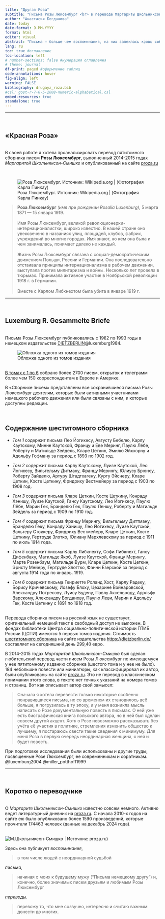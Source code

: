 ```yaml
---
title: "Другая Роза"
subtitle: "Письма Розы Люксембург <br> в переводе Маргариты Школьниксон-Смишко"
author: "Анастасия Богданова"
date: today
date-format: D.MM.YYYY
format: html
editor: visual
abstract: "Письма — больше чем воспоминания, на них запеклась кровь событий, это — само прошедшее, как оно было, задержанное и нетленное. (*А.И. Герцен. Былое и думы.*)"
lang: ru
toc: true #оглавление
toc-location: left
# number-sections: false #нумерация оглавления
# theme: journal
df-print: paged #оформление таблиц
code-annotations: hover
fig-align: left
warning: FALSE
bibliography: drugaya_roza.bib
#csl: gost-r-7-0-5-2008-numeric-alphabetical.csl
embed-resources: true
standalone: true
---
```


------------------------------------------------------------------------

<br/>

## «Красная Роза»

<br/> В своей работе я хотела проанализировать перевод пятитомного сборника писем **Розы Люксембург**, выполненный 2014-2015 годах *Маргаритой Школьниксон-Смишко* и опубликованный на сайте [proza.ru](https://proza.ru/avtor/cnamibog)

<br/>

![Роза Люксембург. Источник: Wikipedia.org | (Фотография Карла Пинкау)](https://upload.wikimedia.org/wikipedia/commons/thumb/5/52/Rosa_Luxemburg.jpg/440px-Rosa_Luxemburg.jpg)

> **Роза Люксембург** *(имя при рождении Rosalia Luxenburg),* 5 марта 1871 — 15 января 1919. <br/> <br>Имя Розы Люксембург, великой революционерки-интернационалистки, широко известно. В нашей стране оно увековечено в названиях улиц, площадей, клубов, фабрик, учреждений во многих городах. Имя знают, но кем она была и чем занималась, понимает далеко не каждый. <br/> <br/>Жизнь Розы Люксембург связана с социал-демократическим движением Польши, России и Германии. Она последовательно отстаивала принципы интернационализма в рабочем движении, выступала против милитаризма и войны. Несколько лет провела в тюрьмах. Принимала активное участие в Ноябрьской революции 1918 г. в Германии. <br/> <br>Вместе с Карлом Либкнехтом была убита в январе 1919 г.

------------------------------------------------------------------------

<br/>

## Luxemburg R. Gesammelte Briefe

<br/> Письма Розы Люксембург публиковались с 1982 по 1993 годы в немецком издательстве [DIETZBERLIN](https://dietzberlin.de/)@luxemburg1984.

![Обложка одного из томов издания](https://dietzberlin.de/wp-content/uploads/2020/03/cover_9783320018252-768x1105.jpg)

<br/> [В томах с 1 по 6](https://dietzberlin.de/produkt/gesammelte-briefe-gesammelte-briefe-band-1-6/) собрано более 2700 писем, открыток и телеграмм более чем 150 корреспондентам в Европе и Америке.

В «Сборнике писем» представлены все сохранившиеся письма Розы Люксембург деятелям, которые были активными участниками немецкого рабочего движения или были связаны с ним, и которые доступны редакции.

<br/>

## Содержание шеститомного сборника

-   *Том 1* содержит письма Лео Йогихесу, Августу Бебелю, Карлу Каутскому, Минне Каутской, Францу и Еве Меринг, Паулю Лёбе, Роберту и Матильде Зейдель, Кларе Цеткин, Эмилю Эйххорну и Адольфу Гофману за период с 1893 по 1902 год.

-   *Том 2* содержит письма Карлу Каутскому, Луизе Каутской, Лео Йогихесу, Вильгельму Дитману, Францу Мерингу, Юлиусу Брюнсу, Роберту Зайделю, Артуру Штадтхагену, Курту Эйснеру, Кларе Цеткин, Косте Цеткину, Фридриху Вестмейеру за период с 1903 по 1908 год.

-   *Том 3* содержит письма Кларе Цеткин, Косте Цеткину, Конраду Хэнишу, Луизе Каутской, Гансу Каутскому, Лео Йогихесу, Паулю Лёбе, Марии Гек, Бранделю Гек, Паулю Леншу, Роберту и Матильде Зейдель за период с 1909 по 1910 год.

-   *Том 4* содержит письма Францу Мерингу, Вильгельму Диттману, Бранделю Геку, Конраду Хэнишу, Лео Йогихесу, Луизе Каутской, Вальтеру Стоккеру, Фридриху Вестмейеру, Кларе Цеткин, Косте Цеткину, Гертруде Злотко, Юлиану Мархлевскому за период с 1911 по июль 1914 года.

-   *Том 5* содержит письма Карлу Либкнехту, Софи Либкнехт, Гансу Дифенбаху, Матильде Якоб, Луизе Каутской, Францу Мерингу, Марте Розенбаум, Матильде Вурм, Кларе Цеткин, Косте Цеткин, Эрнсту Мейеру, Гертруде Злоттко, Фанни Езерской за период с августа 1914 года по январь. 1919.

-   *Том 6* содержит письма Генриетте Роланд Хост, Карлу Радеку, Борису Кричевскому, Йозефу Блоху, Цезарине Войнаровской, Александру Потресову, Луису Будену, Павлу Аксельроду, Адольфу Варскому, Александру Богданову, Паулю Леви, Марии и Адольфу Гек, Косте Цеткину с 1891 по 1918 год.

<br/> Перевода сборника писем на русский язык не существует, оригинальный немецкий текст в свободный доступ не выложен. В фондах библиотеки Центра социально-политической истории ГПИБ России (ЦСПИ) имеются 5 первых томов издания. Стоимость [шеститомного сборника](https://dietzberlin.de/produkt/gesammelte-briefe-gesammelte-briefe-band-1-6/) на сайте издательства <https://dietzberlin.de/> составляет на сегодняшний день 299,40 евро.

В 2014-2015 годах *Маргаритой Школьниксон-Смишко* был сделан любительский перевод части писем Розы Люксембург по имеющемуся у нее пятитомному изданию сборника (шестого тома и у нее не было). 184 небольшие повести или миниатюры, как классифицировал их автор, были опубликованы на сайте [proza.ru](https://proza.ru/avtor/cnamibog&s=0&book=45#45). Это не перевод в классическом понимании этого слова, в тексте нет точных указаний на номера томов и страниц. Вот как описывает автор свой замысел:


> Сначала я хотела перевести только некоторые особенно понравившиеся письма, но со временем их становилось всё больше, я погрузилась в ту эпоху, и у меня возникла мысль написать о Розе документальную повесть в письмах. О ней уже есть биографическая книга польского автора, но в ней был сделан совсем другой акцент. Хотя о Розе невозможно рассказывать без учёта её участия в политике, стремления изменить общество к лучшему, я постараюсь свести такие сведения к минимуму. Для меня Роза в первую очередь неординарная женщина, о ней и будет повесть.


При подготовке исследования были использованы и другие труды, посвященные Розе Люксембург, ее современникам и соратникам. @luxemburg2004 @miller_potthoff1999

------------------------------------------------------------------------
<br/>

## Коротко о переводчике

<br/> О *Маргарите Школьниксон-Смишко* известно совсем немного. Активно ведет литературный дневник на [proza.ru](https://proza.ru/avtor/cnamibog). С начала 2010-х годов на сайте ею было опубликовано более 1590 произведений, которые прочитали 174463 человек (данные на декабрь 2024 года).

<br/> 
![М.Школьниксон-Смишко | Источник: proza.ru)](https://proza.ru/photos/cnamibog.jpg)


Здесь она публикует *воспоминания*, 

>в том числе людей с неординарной судьбой 

*письма*, 

>начиная с моих к будущему мужу ("Письма немецкому другу") и, конечно, более значимых писем друзьям и любимым Розы Люксембург 

*переводы.*

>перевожу то, что мне созвучно, интересно и считаю важным донести до многих.

